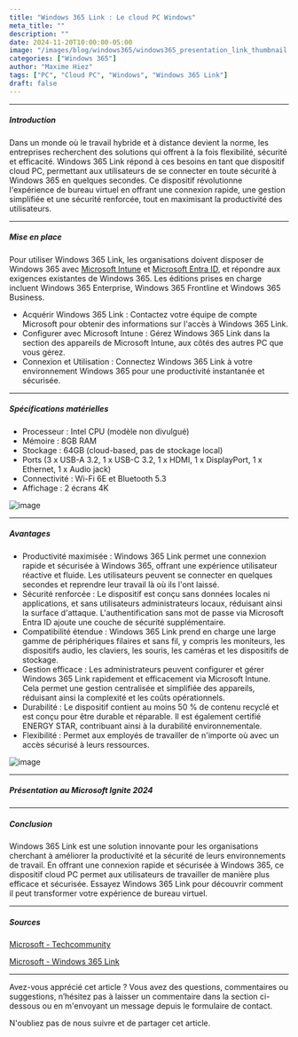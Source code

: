 ```yaml
---
title: "Windows 365 Link : Le cloud PC Windows"
meta_title: ""
description: ""
date: 2024-11-20T10:00:00-05:00
image: "/images/blog/windows365/windows365_presentation_link_thumbnail.png"
categories: ["Windows 365"]
author: "Maxime Hiez"
tags: ["PC", "Cloud PC", "Windows", "Windows 365 Link"]
draft: false
---
```

---

##### Introduction
Dans un monde où le travail hybride et à distance devient la norme, les entreprises recherchent des solutions qui offrent à la fois flexibilité, sécurité et efficacité. Windows 365 Link répond à ces besoins en tant que dispositif cloud PC, permettant aux utilisateurs de se connecter en toute sécurité à Windows 365 en quelques secondes. Ce dispositif révolutionne l'expérience de bureau virtuel en offrant une connexion rapide, une gestion simplifiée et une sécurité renforcée, tout en maximisant la productivité des utilisateurs.

---

##### Mise en place
Pour utiliser Windows 365 Link, les organisations doivent disposer de Windows 365 avec <u>Microsoft Intune</u> et <u>Microsoft Entra ID</u>, et répondre aux exigences existantes de Windows 365. Les éditions prises en charge incluent Windows 365 Enterprise, Windows 365 Frontline et Windows 365 Business.

- Acquérir Windows 365 Link : Contactez votre équipe de compte Microsoft pour obtenir des informations sur l'accès à Windows 365 Link.
- Configurer avec Microsoft Intune : Gérez Windows 365 Link dans la section des appareils de Microsoft Intune, aux côtés des autres PC que vous gérez.
- Connexion et Utilisation : Connectez Windows 365 Link à votre environnement Windows 365 pour une productivité instantanée et sécurisée.

---

##### Spécifications matérielles
- Processeur : Intel CPU (modèle non divulgué)
- Mémoire : 8GB RAM
- Stockage : 64GB (cloud-based, pas de stockage local)
- Ports (3 x USB-A 3.2, 1 x USB-C 3.2, 1 x HDMI, 1 x DisplayPort, 1 x Ethernet, 1 x Audio jack)
- Connectivité : Wi-Fi 6E et Bluetooth 5.3
- Affichage : 2 écrans 4K

![image](/images/blog/windows365/windows365_presentation_link_001.png)

---

##### Avantages
- Productivité maximisée : Windows 365 Link permet une connexion rapide et sécurisée à Windows 365, offrant une expérience utilisateur réactive et fluide. Les utilisateurs peuvent se connecter en quelques secondes et reprendre leur travail là où ils l'ont laissé.
- Sécurité renforcée : Le dispositif est conçu sans données locales ni applications, et sans utilisateurs administrateurs locaux, réduisant ainsi la surface d'attaque. L'authentification sans mot de passe via Microsoft Entra ID ajoute une couche de sécurité supplémentaire.
- Compatibilité étendue : Windows 365 Link prend en charge une large gamme de périphériques filaires et sans fil, y compris les moniteurs, les dispositifs audio, les claviers, les souris, les caméras et les dispositifs de stockage.
- Gestion efficace : Les administrateurs peuvent configurer et gérer Windows 365 Link rapidement et efficacement via Microsoft Intune. Cela permet une gestion centralisée et simplifiée des appareils, réduisant ainsi la complexité et les coûts opérationnels.
- Durabilité : Le dispositif contient au moins 50 % de contenu recyclé et est conçu pour être durable et réparable. Il est également certifié ENERGY STAR, contribuant ainsi à la durabilité environnementale.
- Flexibilité : Permet aux employés de travailler de n'importe où avec un accès sécurisé à leurs ressources.

![image](/images/blog/windows365/windows365_presentation_link_002.png)

---

##### Présentation au Microsoft Ignite 2024
<Youtube client:load id="BQpNTDgzIn8" title="Introducing Windows 365 Link at Microsoft Ignite 2024" />

---

##### Conclusion
Windows 365 Link est une solution innovante pour les organisations cherchant à améliorer la productivité et la sécurité de leurs environnements de travail. En offrant une connexion rapide et sécurisée à Windows 365, ce dispositif cloud PC permet aux utilisateurs de travailler de manière plus efficace et sécurisée. Essayez Windows 365 Link pour découvrir comment il peut transformer votre expérience de bureau virtuel.

---

##### Sources
[Microsoft - Techcommunity](https://techcommunity.microsoft.com/blog/windows-itpro-blog/windows-365-link%E2%80%94the-first-cloud-pc-device-for-windows-365/4302687)

[Microsoft - Windows 365 Link](https://www.microsoft.com/fr-ca/windows-365/link)

---


Avez-vous apprécié cet article ? Vous avez des questions, commentaires ou suggestions, n’hésitez pas à laisser un commentaire dans la section ci-dessous ou en m'envoyant un message depuis le formulaire de contact.

N'oubliez pas de nous suivre et de partager cet article.